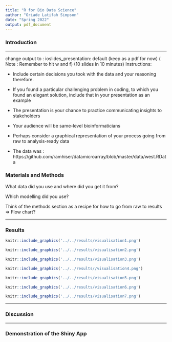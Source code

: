```yaml
---
title: "R for Bio Data Science"
author: "Oriade Latifah Simpson"
date: "Spring 2022"
output: pdf_document
---
```


### Introduction 

***
change output to : ioslides_presentation: default (keep as a pdf for now)
( Note : Remember to hit w and f)
(10 slides in 10 minutes)
Instructions: 

* Include certain decisions you took with the data and your reasoning therefore.

*  If you found a particular challenging problem in coding, to which you found an elegant
solution, include that in your presentation as an example

*  The presentation is your chance to practice communicating insights to stakeholders

*  Your audience will be same-level bioinformaticians

*  Perhaps consider a graphical representation of your process going from raw to
analysis-ready data

* The data was : https://github.com/ramhiser/datamicroarray/blob/master/data/west.RData


### Materials and Methods

What data did you use and where did you get it from?

Which modelling did you use? 

Think of the methods section as a recipe for how to go from raw to results => Flow chart?

***

### Results

```r
knitr::include_graphics('../../results/visualisation1.png')

knitr::include_graphics('../../results/visualisation2.png')

knitr::include_graphics('../../results/visualisation3.png')

knitr::include_graphics('../../results//visualisation4.png')

knitr::include_graphics('../../results/visualisation5.png')

knitr::include_graphics('../../results/visualisation6.png')

knitr::include_graphics('../../results/visualisation7.png')
```

***

### Discussion 

***

### Demonstration of the Shiny App
